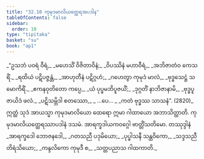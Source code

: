 ```yaml
---
title: "32.10 ကုမုဒမာလိယတ္ထေရအပဒါန"
tableOfContents: false
sidebar:
  order: 10
type: "tipitaka"
basket: "su"
book: "ap1"
---
```



<DynamicBreadcrumb />

<Division number="54" book="ap1" e="ch" v="20" p="293">

<Paragraph number="3577" type="verses" book="ap1">
_“ဥသဘံ ပဝရံ ဝီရံ,_  
_မဟေသိံ ဝိဇိတာဝိနံ;_  
_ဝိပဿိနံ မဟာဝီရံ,_  
_အဘိဇာတံဝ ကေသရိံ._  

</Paragraph>

</Division>
<Division number="55" book="ap1" e="ch" v="20" p="293">

<Paragraph number="3578" type="verses" book="ap1">
_ရထိယံ ပဋိပဇ္ဇန္တံ,_  
_အာဟုတီနံ ပဋိဂ္ဂဟံ;_  
_ဂဟေတွာ ကုမုဒံ မာလံ,_  
_ဗုဒ္ဓသေဋ္ဌံ သမောကိရိံ._  

</Paragraph>

</Division>
<Division number="56" book="ap1" e="ch" v="20" p="293">

<Paragraph number="3579" type="verses" book="ap1">
_ဧကနဝုတိတော ကပ္ပေ,_  
_ယံ ပုပ္ဖမဘိပူဇယိံ;_  
_ဒုဂ္ဂတိံ နာဘိဇာနာမိ,_  
_ဗုဒ္ဓပူဇာယိဒံ ဖလံ._  

</Paragraph>

</Division>
<Division number="57" book="ap1" e="ch" v="20" p="294">

<Paragraph number="3580" type="verses" book="ap1">
_ပဋိသမ္ဘိဒါ စတဿော,_  
_ …ပေ… _  
_ကတံ ဗုဒ္ဓဿ သာသနံ”. (2820)_  

</Paragraph>

<Paragraph number="3581" book="ap1">
ဣတ္ထံ သုဒံ အာယသ္မာ ကုမုဒမာလိယော ထေရော ဣမာ ဂါထာယော အဘာသိတ္ထာတိ.

</Paragraph>
</Division>

<Paragraph number="3582" type="center" book="ap1">
ကုမုဒမာလိယတ္ထေရဿာပဒါနံ ဒသမံ.



</Paragraph>

<Paragraph number="3583" type="center" book="ap1">
အာရက္ခဒါယကဝဂ္ဂေါ ဗာတ္တိံသတိမော.



</Paragraph>

<Paragraph number="3584" type="center" book="ap1">
တဿုဒ္ဒါနံ


</Paragraph>

<Paragraph number="3585" type="verses" book="ap1">
_အာရက္ခဒေါ ဘောဇနဒေါ,_  
_ဂတသညီ ပဒုမိယော;_  
_ပုပ္ဖါသနီ သန္ထဝိကော,_  
_သဒ္ဒသညီ တိရံသိယော;_  
_ကန္ဒလိကော ကုမုဒီ စ,_  
_သတ္တပညာသ ဂါထကာတိ._
</Paragraph>